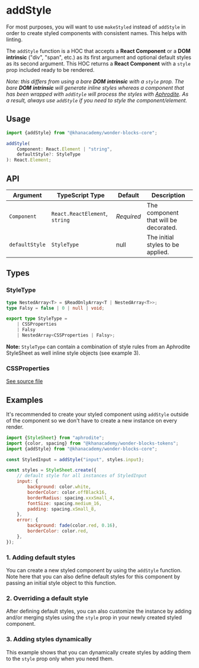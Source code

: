 
<Meta of={AddStyleStories} />


# addStyle

For most purposes, you will want to use `makeStyled` instead of `addStyle` in
order to create styled components with consistent names. This helps with
linting.

The `addStyle` function is a HOC that accepts a **React Component** or a **DOM**
**intrinsic** ("div", "span", etc.) as its first argument and optional default
styles as its second argument. This HOC returns a **React Component** with a
`style` prop included ready to be rendered.

*Note: this differs from using a bare **DOM** **intrinsic** with a `style`
prop. The bare **DOM** **intrinsic** will generate inline styles whereas a
component that has been wrapped with `addStyle` will process the styles with
[Aphrodite](https://github.com/Khan/aphrodite). As a result, always use
`addStyle` if you need to style the component/element.*

## Usage

```js
import {addStyle} from "@khanacademy/wonder-blocks-core";

addStyle(
    Component: React.Element | "string",
    defaultStyle?: StyleType
): React.Element;
```

## API

| Argument       | TypeScript Type           | Default    | Description                           |
| -------------- | ------------------------------ | ---------- | ------------------------------------- |
| `Component`    | `React.ReactElement`, `string` | *Required* | The component that will be decorated. |
| `defaultStyle` | `StyleType`                    | null       | The initial styles to be applied.     |

## Types

### StyleType

```ts
type NestedArray<T> = $ReadOnlyArray<T | NestedArray<T>>;
type Falsy = false | 0 | null | void;

export type StyleType =
    | CSSProperties
    | Falsy
    | NestedArray<CSSProperties | Falsy>;
```

**Note:** `StyleType` can contain a combination of style rules from an Aphrodite
StyleSheet as well inline style objects (see example 3).

### CSSProperties

[See source file](https://github.com/Khan/wonder-blocks/blob/main/flow-typed/aphrodite.flow.js#L13)

## Examples

It's recommended to create your styled component using `addStyle` outside of the
component so we don't have to create a new instance on every render.

```js
import {StyleSheet} from "aphrodite";
import {color, spacing} from "@khanacademy/wonder-blocks-tokens";
import {addStyle} from "@khanacademy/wonder-blocks-core";

const StyledInput = addStyle("input", styles.input);

const styles = StyleSheet.create({
    // default style for all instances of StyledInput
    input: {
        background: color.white,
        borderColor: color.offBlack16,
        borderRadius: spacing.xxxSmall_4,
        fontSize: spacing.medium_16,
        padding: spacing.xSmall_8,
    },
    error: {
        background: fade(color.red, 0.16),
        borderColor: color.red,
    },
});
```

### 1. Adding default styles

You can create a new styled component by using the `addStyle` function. Note
here that you can also define default styles for this component by passing an
initial style object to this function.

<Canvas withSource="open" of={AddStyleStories.WithDefaultStyle} />

### 2. Overriding a default style

After defining default styles, you can also customize the instance by adding
and/or merging styles using the `style` prop in your newly created styled
component.

<Canvas sourceState="shown" of={AddStyleStories.OverrideStyles} />

### 3. Adding styles dynamically

This example shows that you can dynamically create styles by adding them to the
`style` prop only when you need them.

<Canvas sourceState="shown" of={AddStyleStories.AddingStylesDynamically} />
